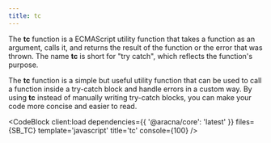 ```yaml
---
title: tc
---
```



The **tc** function is a ECMAScript utility function that takes a function as an argument, calls it, and returns the result of the function or the error that was thrown. The name **tc** is short for "try catch", which reflects the function's purpose.

The **tc** function is a simple but useful utility function that can be used to call a function inside a try-catch block and handle errors in a custom way. By using **tc** instead of manually writing try-catch blocks, you can make your code more concise and easier to read.

<CodeBlock client:load dependencies={{ '@aracna/core': 'latest' }} files={SB_TC} template='javascript' title='tc' console={100} />
